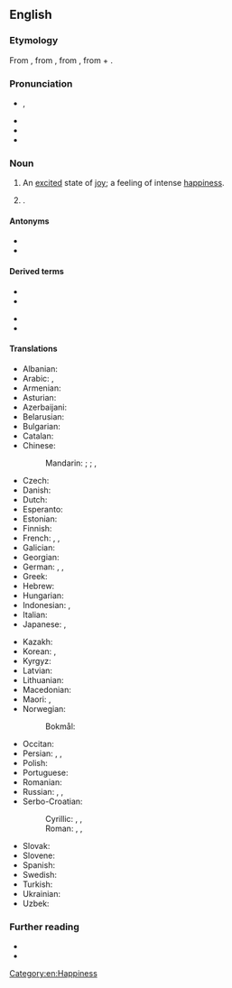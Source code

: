 ==English==
{{was wotd|2010|July|12}}
{{wikipedia}}

===Etymology===
{{root|en|ine-pro|*h₁su-|*bʰer-}}
From {{bor|en|NL.|euphoria}}, from {{der|en|grc|εὐφορίᾱ}}, from {{m|grc|εὔφορος||bearing well}}, from {{m|grc|εὐ-|t=well}} + {{m|grc|φέρω|t=to bear}}.

===Pronunciation===
* {{enPR|yo͞o-fôr′-ē-ə}}, {{IPA|en|/juːˈfɔːɹi.ə/}}
* {{audio|en|en-us-euphoria.ogg|Audio (US)}}
* {{audio|en|en-au-euphoria.ogg|Audio (AU)}}
* {{rhymes|en|ɔːɹiə|s=4}}

===Noun===
{{en-noun|~}}

# An [[excited]] state of [[joy]]; a feeling of intense [[happiness]].
#: {{ux|en|The runner was in (a state of) absolute '''euphoria''' after winning his first marathon.}}
# {{lb|en|LGBT}} {{ellipsis of|en|gender euphoria}}.

====Antonyms====
* {{l|en|dysphoria}}
* {{l|en|bad trip}}

====Derived terms====
{{der-top}}
* {{l|en|euphoriant}}
* {{l|en|euphoric}}
{{der-mid}}
* {{l|en|euphorically}}
* {{l|en|euphorigenic}}
{{der-bottom}}

====Translations====
{{trans-top|an excited state of joy}}
* Albanian: {{t+|sq|eufori|f}}
* Arabic: {{t|ar|اِبْتِهَاج|m}}, {{t|ar|نَشْوَة|f}}
* Armenian: {{t+|hy|էյֆորիա}}
* Asturian: {{t|ast|euforia|f}}
* Azerbaijani: {{t|az|eyforiya}}
* Belarusian: {{t|be|эйфары́я|f}}
* Bulgarian: {{t|bg|еуфо́рия|f}}
* Catalan: {{t|ca|eufòria|f}}
* Chinese:
*: Mandarin: {{t+|cmn|欣快症|tr=xīnkuàizhèng}}; {{t+|cmn|狂喜|tr=kuángxǐ}}; {{t+|cmn|極樂}}, {{t+|cmn|极乐|tr=jílè}}
* Czech: {{t|cs|euforie|f}}
* Danish: {{t+|da|eufori|c}}
* Dutch: {{t+|nl|euforie|f}}
* Esperanto: {{t|eo|eŭforio}}
* Estonian: {{t|et|eufooria}}
* Finnish: {{t+|fi|euforia}}
* French: {{t+|fr|euphorie|f}}, {{qualifier|colloquial}} {{t+|fr|pêche|f}}, {{qualifier|colloquial}} {{t+|fr|frite|f}}
* Galician: {{t+|gl|euforia|f}}
* Georgian: {{t|ka|ეიფორია}}
* German: {{t+|de|Euphorie|f}}, {{t+|de|Hochgefühl|n}}, {{t+|de|Glücksgefühl|n}}
* Greek: {{t+|el|ευφορία|f}}
* Hebrew: {{t+|he|אוּפוֹרְיָה|f|tr=ofórya}}
* Hungarian: {{t+|hu|eufória}}
* Indonesian: {{t|id|suka cita}}, {{t+|id|gembira|alt=kegembiraan}}
* Italian: {{t+|it|euforia|f}}
* Japanese: {{t|ja|多幸感|tr=たこうかん, takōkan}}, {{t|ja|ユーフォリア|tr=yūforia}}
{{trans-mid}}
* Kazakh: {{t|kk|эйфория}}
* Korean: {{t|ko|다행감(多幸感)}}, {{t|ko|행복감(幸福感)}}
* Kyrgyz: {{t|ky|эйфория}}
* Latvian: {{t|lv|eiforija|f}}
* Lithuanian: {{t+|lt|euforija|f}}
* Macedonian: {{t|mk|еуфорија|f}}
* Maori: {{t|mi|manahau}}, {{t|mi|harikoa}}
* Norwegian:
*: Bokmål: {{t|nb|eufori|m}}
* Occitan: {{t|oc|euforia|f}}
* Persian: {{t+|fa|سرخوشی|tr=sarxoši}}, {{t+|fa|خوشی|tr=xoši}}, {{t+|fa|نشاط|tr=nešât}}
* Polish: {{t+|pl|euforia|f}}
* Portuguese: {{t+|pt|euforia|f}}
* Romanian: {{t+|ro|euforie|f}}
* Russian: {{t+|ru|эйфори́я|f}}, {{t|ru|[[радостный|ра́достное]] [[настрое́ние]]|n}}, {{t|ru|[[приподнятый|припо́днятое]] [[состоя́ние]]|n}}
* Serbo-Croatian:
*: Cyrillic: {{t|sh|у̀схит|m}}, {{t|sh|усхиће́ње|n}}, {{t|sh|еуфо̀рија|f}}
*: Roman: {{t+|sh|ùshit|m}}, {{t+|sh|ushićénje|n}}, {{t+|sh|eufòrija|f}}
* Slovak: {{t|sk|eufória|f}}
* Slovene: {{t|sl|evforija|f}}
* Spanish: {{t+|es|euforia|f}}
* Swedish: {{t+|sv|eufori|c}}
* Turkish: {{t+|tr|öfori}}
* Ukrainian: {{t|uk|ейфорі́я|f}}
* Uzbek: {{t+|uz|eyforiya}}
{{trans-bottom}}

===Further reading===
* {{R:Century 1911}}
* {{R:OneLook}}

[[Category:en:Happiness]]